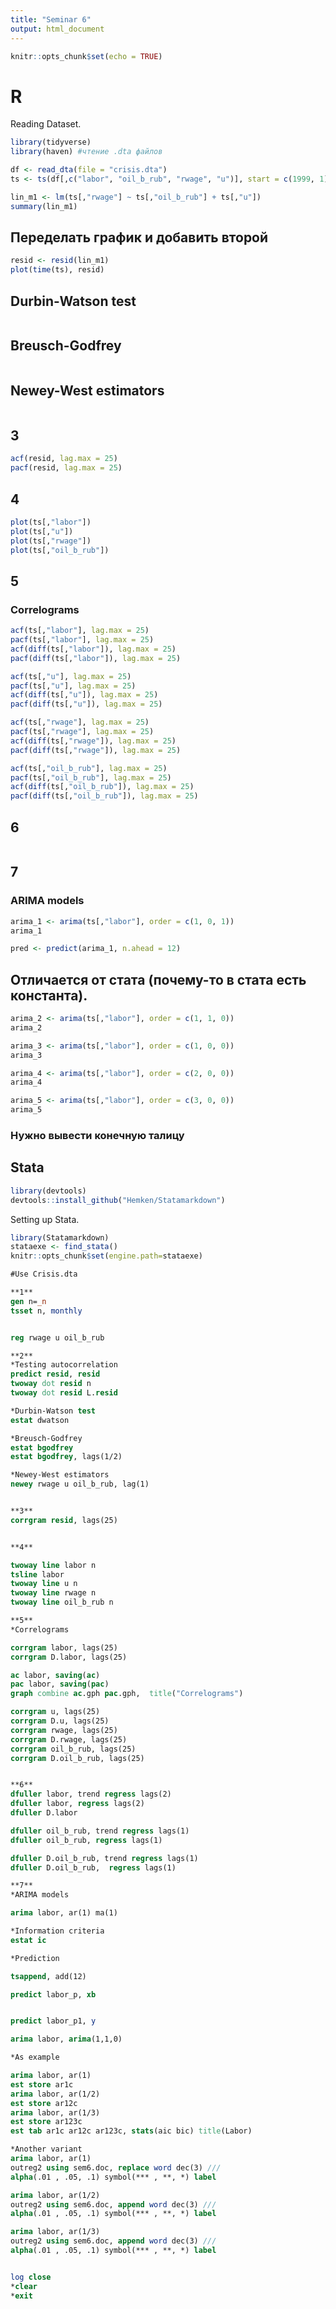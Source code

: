 ```yaml
---
title: "Seminar 6"
output: html_document
---
```


```r
knitr::opts_chunk$set(echo = TRUE)
```

# R
Reading Dataset.
```r
library(tidyverse)
library(haven) #чтение .dta файлов

df <- read_dta(file = "crisis.dta")
ts <- ts(df[,c("labor", "oil_b_rub", "rwage", "u")], start = c(1999, 1), end = c(2009, 12), frequency = 12)
```

```r
lin_m1 <- lm(ts[,"rwage"] ~ ts[,"oil_b_rub"] + ts[,"u"])
summary(lin_m1)
```

## Переделать график и добавить второй
```r
resid <- resid(lin_m1)
plot(time(ts), resid)
```

## Durbin-Watson test
```r

```

## Breusch-Godfrey
```r

```

## Newey-West estimators
```r

```

## 3
```r
acf(resid, lag.max = 25)
pacf(resid, lag.max = 25)
```

## 4
```r
plot(ts[,"labor"])
plot(ts[,"u"])
plot(ts[,"rwage"])
plot(ts[,"oil_b_rub"])
```

## 5
### Correlograms
```r
acf(ts[,"labor"], lag.max = 25)
pacf(ts[,"labor"], lag.max = 25)
acf(diff(ts[,"labor"]), lag.max = 25)
pacf(diff(ts[,"labor"]), lag.max = 25)
```

```r
acf(ts[,"u"], lag.max = 25)
pacf(ts[,"u"], lag.max = 25)
acf(diff(ts[,"u"]), lag.max = 25)
pacf(diff(ts[,"u"]), lag.max = 25)
```

```r
acf(ts[,"rwage"], lag.max = 25)
pacf(ts[,"rwage"], lag.max = 25)
acf(diff(ts[,"rwage"]), lag.max = 25)
pacf(diff(ts[,"rwage"]), lag.max = 25)
```

```r
acf(ts[,"oil_b_rub"], lag.max = 25)
pacf(ts[,"oil_b_rub"], lag.max = 25)
acf(diff(ts[,"oil_b_rub"]), lag.max = 25)
pacf(diff(ts[,"oil_b_rub"]), lag.max = 25)
```

## 6
```r

```

## 7
### ARIMA models
```r
arima_1 <- arima(ts[,"labor"], order = c(1, 0, 1))
arima_1
```

```r
pred <- predict(arima_1, n.ahead = 12)
```

## Отличается от стата (почему-то в стата есть константа).
```r
arima_2 <- arima(ts[,"labor"], order = c(1, 1, 0))
arima_2
```

```r
arima_3 <- arima(ts[,"labor"], order = c(1, 0, 0))
arima_3
```

```r
arima_4 <- arima(ts[,"labor"], order = c(2, 0, 0))
arima_4
```

```r
arima_5 <- arima(ts[,"labor"], order = c(3, 0, 0))
arima_5
```

### Нужно вывести конечную талицу

## Stata
```r
library(devtools)
devtools::install_github("Hemken/Statamarkdown")
```

Setting up Stata.
```r
library(Statamarkdown)
stataexe <- find_stata()
knitr::opts_chunk$set(engine.path=stataexe)
```

```stata
#Use Crisis.dta

**1**
gen n=_n
tsset n, monthly


reg rwage u oil_b_rub

**2**
*Testing autocorrelation
predict resid, resid
twoway dot resid n
twoway dot resid L.resid

*Durbin-Watson test
estat dwatson

*Breusch-Godfrey
estat bgodfrey
estat bgodfrey, lags(1/2)

*Newey-West estimators
newey rwage u oil_b_rub, lag(1)


**3**
corrgram resid, lags(25)


**4**

twoway line labor n
tsline labor
twoway line u n 
twoway line rwage n 
twoway line oil_b_rub n

**5**
*Correlograms

corrgram labor, lags(25)
corrgram D.labor, lags(25)

ac labor, saving(ac)
pac labor, saving(pac)
graph combine ac.gph pac.gph,  title("Correlograms")

corrgram u, lags(25)
corrgram D.u, lags(25)
corrgram rwage, lags(25)
corrgram D.rwage, lags(25)
corrgram oil_b_rub, lags(25)
corrgram D.oil_b_rub, lags(25)


**6**
dfuller labor, trend regress lags(2)
dfuller labor, regress lags(2)
dfuller D.labor

dfuller oil_b_rub, trend regress lags(1)
dfuller oil_b_rub, regress lags(1)

dfuller D.oil_b_rub, trend regress lags(1)
dfuller D.oil_b_rub,  regress lags(1)

**7**
*ARIMA models

arima labor, ar(1) ma(1)

*Information criteria
estat ic

*Prediction

tsappend, add(12)

predict labor_p, xb 


predict labor_p1, y 

arima labor, arima(1,1,0)

*As example

arima labor, ar(1)
est store ar1c
arima labor, ar(1/2)
est store ar12c
arima labor, ar(1/3)
est store ar123c
est tab ar1c ar12c ar123c, stats(aic bic) title(Labor) 

*Another variant
arima labor, ar(1)
outreg2 using sem6.doc, replace word dec(3) ///
alpha(.01 , .05, .1) symbol(*** , **, *) label

arima labor, ar(1/2)
outreg2 using sem6.doc, append word dec(3) ///
alpha(.01 , .05, .1) symbol(*** , **, *) label

arima labor, ar(1/3)
outreg2 using sem6.doc, append word dec(3) ///
alpha(.01 , .05, .1) symbol(*** , **, *) label


log close
*clear
*exit
```





